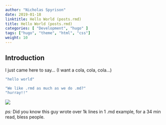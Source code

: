```yaml
---
author: "Nicholas Spyrison"
date: 2019-01-18
linktitle: Hello World (posts.rmd)
title: Hello World (posts.rmd)
categories: [ "Development", "hugo" ]
tags: ["hugo", "theme", "html", "css"]
weight: 10
---
```



## Introduction

I just came here to say... (I want a cola, cola, cola...)


```r
"hello world"

"We like .rmd as much as we do .md?"
"hurray!!"
```

![](https://i.redd.it/jle76y13zis11.gif)


*ps:* Did you know this guy wrote over 1k lines in 1 .md example, for a 34 min read, bless people.